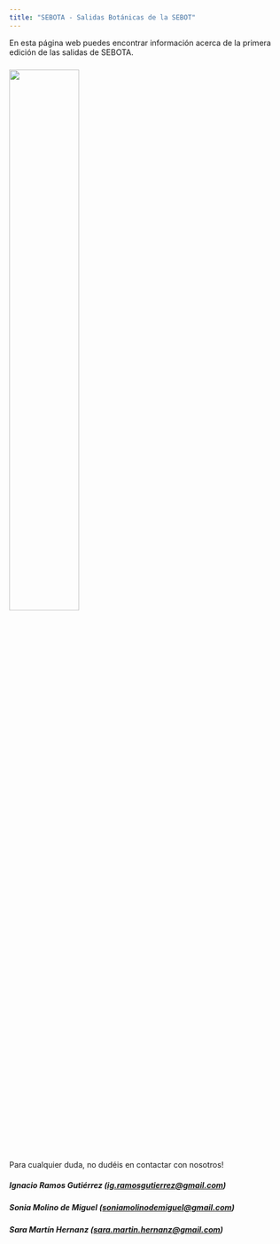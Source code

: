 ```yaml
---
title: "SEBOTA - Salidas Botánicas de la SEBOT"
---
```

 
En esta página web puedes encontrar información acerca de la primera edición de las salidas de SEBOTA.

### ![](SEBOTA_logo.png){width="50%"}

Para cualquier duda, no dudéis en contactar con nosotros!

##### Ignacio Ramos Gutiérrez ([ig.ramosgutierrez\@gmail.com](mailto:ig.ramosgutierrez@gmail.com))

<!-- ##### José Ignacio Márquez-Corro ([jimarcorr\@gmail.com](mailto:jimarcorr@gmail.com)) -->

<!-- ##### Juan Carlos Velázquez Melero ([velazquezjc92\@gmail.com](mailto:velazquezjc92@gmail.com)) -->

##### Sonia Molino de Miguel ([soniamolinodemiguel\@gmail.com](mailto:soniamolinodemiguel@gmail.com))

##### Sara Martín Hernanz ([sara.martin.hernanz\@gmail.com](mailto:sara.martin.hernanz@gmail.com))

<!-- [![HitCount](https://hits.dwyl.com/se-bota/sebota.svg)](https://hits.dwyl.com/se-bota/sebota) [![HitCount](https://hits.dwyl.com/se-bota/sebota.svg&show=unique)](https://hits.dwyl.com/se-bota/sebota) -->
